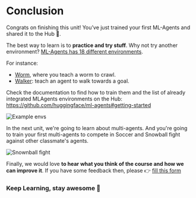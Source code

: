 # Conclusion

Congrats on finishing this unit! You’ve just trained your first ML-Agents and shared it to the Hub 🥳.

The best way to learn is to **practice and try stuff**. Why not try another environment? [ML-Agents has 18 different environments](https://github.com/Unity-Technologies/ml-agents/blob/develop/docs/Learning-Environment-Examples.md).

For instance:
- [Worm](https://huggingface.co/spaces/unity/ML-Agents-Worm), where you teach a worm to crawl.
- [Walker](https://huggingface.co/spaces/unity/ML-Agents-Walker): teach an agent to walk towards a goal.

Check the documentation to find how to train them and the list of already integrated MLAgents environments on the Hub: https://github.com/huggingface/ml-agents#getting-started

<img src="https://huggingface.co/datasets/huggingface-deep-rl-course/course-images/resolve/main/en/unit5/envs-unity.jpeg" alt="Example envs"/>


In the next unit, we're going to learn about multi-agents. And you're going to train your first multi-agents to compete in Soccer and Snowball fight against other classmate's agents.

<img src="https://huggingface.co/datasets/huggingface-deep-rl-course/course-images/resolve/main/en/unit7/snowballfight.gif" alt="Snownball fight"/>

Finally, we would love **to hear what you think of the course and how we can improve it**. If you have some feedback then, please 👉  [fill this form](https://forms.gle/BzKXWzLAGZESGNaE9)

### Keep Learning, stay awesome 🤗
